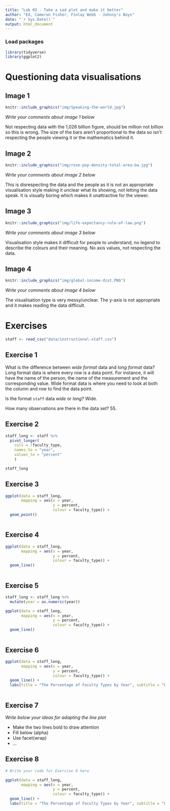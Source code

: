 ```yaml
---
title: "Lab 03 - Take a sad plot and make it better"
author: "Ed, Cameron Fisher, Finlay Webb - Johnny's Boys"
date: "`r Sys.Date()`"
output: html_document
---
```


### Load packages

```r
library(tidyverse)
library(ggplot2)
```


# Questioning data visualisations

## Image 1

```r
knitr::include_graphics("img/Speaking-the-world.jpg")
```

_Write your comments about image 1 below_

Not respecting data with the 1,026 billion figure, should be million not billion so this is wrong. The size of the bars aren't proportional to the data so isn't respecting the people viewing it or the mathematics behind it.



## Image 2

```r
knitr::include_graphics("img/rose-pop-density-total-area-bw.jpg")
```

_Write your comments about image 2 below_

This is disrespecting the data and the people as it is not an appropriate visualisation style making it unclear what its showing, not letting the data speak. It is visually boring which makes it unattractive for the viewer.


## Image 3

```r
knitr::include_graphics("img/life-expectancy-rule-of-law.png")
```

_Write your comments about image 3 below_

Visualisation style makes it difficult for people to understand, no legend to describe the colours and their meaning. No axis values, not respecting the data.


## Image 4

```r
knitr::include_graphics("img/global-income-dist.PNG")
```

_Write your comments about image 4 below_

The visualisation type is very messy/unclear. The y-axis is not appropriate and it makes reading the data difficult.


# Exercises

```r
staff <- read_csv("data/instructional-staff.csv")
```


## Exercise 1

What is the difference between *wide format* data and *long format* data?
Long format data is where every row is a data point. For instance, it will have the name of the person, the name of the measurement and the corresponding value. Wide format data is where you need to look at both the column and row to find the data point.

Is the format `staff` data *wide* or *long*?
Wide.

How many observations are there in the data set?
55.



## Exercise 2

```r

staff_long <- staff %>%
  pivot_longer(
    cols = !faculty_type, 
    names_to = "year",
    values_to = "percent"
    )

staff_long
```


## Exercise 3

```r
ggplot(data = staff_long,
       mapping = aes(x = year, 
                     y = percent, 
                     colour = faculty_type)) +
  geom_point()



```

## Exercise 4

```r
ggplot(data = staff_long,
       mapping = aes(x = year, 
                     y = percent, 
                     colour = faculty_type)) +
  geom_line()



```

## Exercise 5

```r


staff_long <- staff_long %>%
  mutate(year = as.numeric(year))
```


```r
ggplot(data = staff_long,
       mapping = aes(x = year, 
                     y = percent, 
                     colour = faculty_type)) +
  geom_line()



```

## Exercise 6

```r

ggplot(data = staff_long,
       mapping = aes(x = year, 
                     y = percent, 
                     colour = faculty_type)) +
  geom_line() +
  labs(title = "The Percentage of Faculty Types by Year", subtitle = "From 1975 to 2011", x = "Year", y = "Percentage makeup")



```

## Exercise 7

_Write below your ideas for adapting the line plot_

* Make the two lines bold to draw attention
* Fill below (alpha)
* Use facet(wrap)
* ...


## Exercise 8

```r
# Write your code for Exercise 8 here

ggplot(data = staff_long,
       mapping = aes(x = year, 
                     y = percent, 
                     colour = faculty_type)) +
  geom_line() +
  labs(title = "The Percentage of Faculty Types by Year", subtitle = "From 1975 to 2011", x = "Year", y = "Percentage makeup") + facet_wrap(~ faculty_type, scale = "free", ncol = 3) + theme(text = element_text(size = 7))

```

